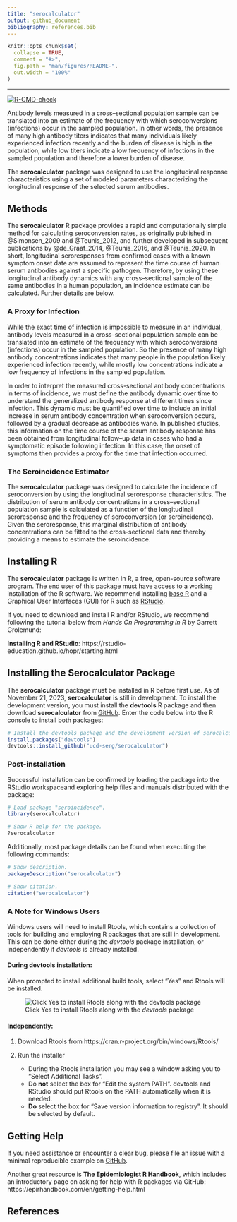 ```yaml
---
title: "serocalculator"
output: github_document
bibliography: references.bib
---
```


<!-- README.md is generated from README.Rmd. Please edit that file -->

```r
knitr::opts_chunk$set(
  collapse = TRUE,
  comment = "#>",
  fig.path = "man/figures/README-",
  out.width = "100%"
)
```

------------------------------------------------------------------------

<!-- badges: start -->
[![R-CMD-check](https://github.com/UCD-SERG/serocalculator/workflows/R-CMD-check/badge.svg)](https://github.com/UCD-SERG/serocalculator/actions)
<!-- badges: end -->


Antibody levels measured in a cross–sectional population sample can be translated into an estimate of the frequency with which seroconversions (infections) occur in the sampled population. In other words, the presence of many high antibody titers indicates that many individuals likely experienced infection recently and the burden of disease is high in the population, while low titers indicate a low frequency of infections in the sampled population and therefore a lower burden of disease.

The **serocalculator** package was designed to use the longitudinal response characteristics using a set of modeled parameters characterizing the longitudinal response of the selected serum antibodies. 

## Methods

The **serocalculator** R package provides a rapid and computationally simple method for calculating seroconversion rates, as originally published in @Simonsen_2009 and @Teunis_2012, and further developed in subsequent publications by @de_Graaf_2014, @Teunis_2016, and @Teunis_2020. In short, longitudinal seroresponses from confirmed cases with a known symptom onset date are assumed to represent the time course of human serum antibodies against a specific pathogen. Therefore, by using these longitudinal antibody dynamics with any cross–sectional sample of the same antibodies in a human population, an incidence estimate can be calculated. Further details are below.

### A Proxy for Infection 
 
While the exact time of infection is impossible to measure in an individual, antibody levels measured in a cross–sectional population sample can be translated into an estimate of the frequency with which seroconversions (infections) occur in the sampled population. So the presence of many high antibody concentrations indicates that many people in the population likely experienced infection recently, while mostly low concentrations indicate a low frequency of infections in the sampled population.


In order to interpret the measured cross-sectional antibody concentrations in terms of incidence, we must define the antibody dynamic over time to understand the generalized antibody response at different times since infection. This dynamic must be quantified over time to include an initial increase in serum antibody concentration when seroconversion occurs, followed by a gradual decrease as antibodies wane. In published studies, this information on the time course of the serum antibody response has been obtained from longitudinal follow–up data in cases who had a symptomatic episode following infection. In this case, the onset of symptoms then provides a proxy for the time that infection occurred. 

### The Seroincidence Estimator

The **serocalculator** package was designed to calculate the incidence of seroconversion by using the longitudinal seroresponse characteristics. The distribution of serum antibody concentrations in a cross–sectional population sample is calculated as a function of the longitudinal seroresponse and the frequency of seroconversion (or seroincidence). Given the seroresponse, this marginal distribution of antibody concentrations can be fitted to the cross-sectional data and thereby providing a means to estimate the seroincidence.

## Installing R

The **serocalculator** package is written in R, a free, open-source software program. The end user of this package must have access to a working installation of the R software. We recommend installing [base R](https://cran.r-project.org/) and a Graphical User Interfaces (GUI) for R such as [RStudio](http://www.rstudio.com/products/RStudio/).

If you need to download and install R and/or RStudio, we recommend following the tutorial below from *Hands On Programming in R* by Garrett Grolemund:

**Installing R and RStudio**: https://rstudio-education.github.io/hopr/starting.html

## Installing the Serocalculator Package

The **serocalculator** package must be installed in R before first use. As of November 21, 2023, **serocalculator** is still in development. To install the development version, you must install the **devtools** R package and then download **serocalculator** from [GitHub](https://github.com/). Enter the code below into the R console to install both packages:


```r{eval=FALSE}
# Install the devtools package and the development version of serocalculator
install.packages("devtools")
devtools::install_github("ucd-serg/serocalculator")

```

### Post-installation

Successful installation can be confirmed by loading the package into the RStudio workspaceand exploring help files and manuals distributed with the package:

```r{eval=FALSE}
# Load package "seroincidence".
library(serocalculator)

# Show R help for the package.
?serocalculator
```

Additionally, most package details can be found when executing the following commands:

```r{eval=FALSE}
# Show description.
packageDescription("serocalculator")

# Show citation.
citation("serocalculator")
```

### A Note for Windows Users

Windows users will need to install Rtools, which contains a collection of tools for building and employing R packages that are still in development. This can be done either during the  *devtools* package installation, or independently if *devtools* is already installed. 


#### During devtools installation:

When prompted to install additional build tools, select "Yes" and Rtools will be installed. 

![Click Yes to install Rtools along with the *devtools* package][id]

[id]: man/figures/Rtools1.png

#### Independently:

1. Download Rtools from https://cran.r-project.org/bin/windows/Rtools/
2. Run the installer

    * During the Rtools installation you may see a window asking you to “Select Additional Tasks”.
    * Do **not** select the box for “Edit the system PATH”. devtools and RStudio should put Rtools on the PATH automatically when it is needed.
    * **Do** select the box for “Save version information to registry”. It should be selected by default.

## Getting Help

If you need assistance or encounter a clear bug, please file an issue with a minimal reproducible example on [GitHub](https://github.com/UCD-SERG/serocalculator/issues). 

Another great resource is **The Epidemiologist R Handbook**, which includes an introductory page on asking for help with R packages via GitHub: https://epirhandbook.com/en/getting-help.html 

## References
